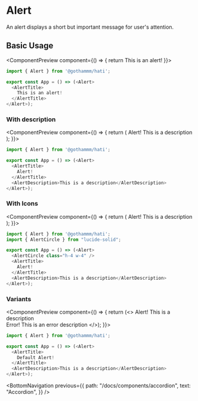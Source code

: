 

# Alert

An alert displays a short but important message for user's attention.

## Basic Usage

<ComponentPreview component={() => {
  return <Alert><AlertTitle>This is an alert!</AlertTitle></Alert>
}}>
  ```ts
  import { Alert } from '@gothammm/hati';

  export const App = () => (<Alert>
    <AlertTitle>
      This is an alert!
    </AlertTitle>
  </Alert>);
  ```
</ComponentPreview>




### With description

<ComponentPreview component={() => {
  return (<Alert>
    <AlertTitle>
      Alert!
    </AlertTitle>
    <AlertDescription>This is a description</AlertDescription>
  </Alert>);
}}>
  ```ts
  import { Alert } from '@gothammm/hati';

  export const App = () => (<Alert>
    <AlertTitle>
      Alert!
    </AlertTitle>
    <AlertDescription>This is a description</AlertDescription>
  </Alert>);
  ```
</ComponentPreview>

### With Icons

<ComponentPreview component={() => {
  return (<Alert>
    <AlertCircle class="h-4 w-4" />
    <AlertTitle>
      Alert!
    </AlertTitle>
    <AlertDescription>This is a description</AlertDescription>
  </Alert>);
}}>
  ```ts
  import { Alert } from '@gothammm/hati';
  import { AlertCircle } from "lucide-solid";

  export const App = () => (<Alert>
    <AlertCircle class="h-4 w-4" />
    <AlertTitle>
      Alert!
    </AlertTitle>
    <AlertDescription>This is a description</AlertDescription>
  </Alert>);
  ```
</ComponentPreview>



### Variants

<ComponentPreview component={() => {
  return (<>
    <Alert>
      <AlertTitle>
        Alert!
      </AlertTitle>
      <AlertDescription>This is a description</AlertDescription>
    </Alert>
    <br />
    <Alert variant="error">
      <AlertTitle>
        Error!
      </AlertTitle>
      <AlertDescription>This is an error description</AlertDescription>
    </Alert>
  </>);
}}>
  ```ts
  import { Alert } from '@gothammm/hati';

  export const App = () => (<Alert>
    <AlertTitle>
      Default Alert!
    </AlertTitle>
    <AlertDescription>This is a description</AlertDescription>
  </Alert>);
  ```
</ComponentPreview>


<BottomNavigation
  previous={{
    path: "/docs/components/accordion",
    text: "Accordion",
  }}
/>

